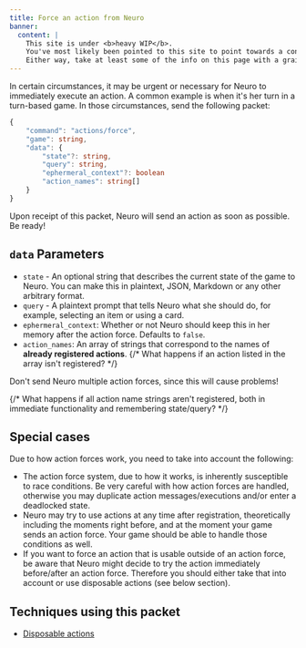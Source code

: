 ```yaml
---
title: Force an action from Neuro
banner:
  content: |
    This site is under <b>heavy WIP</b>.
    You've most likely been pointed to this site to point towards a concept, or something.
    Either way, take at least some of the info on this page with a grain of salt.
---
```



In certain circumstances, it may be urgent or necessary for Neuro to immediately execute an action. A common example is when it's her turn in a turn-based game.
In those circumstances, send the following packet:

```ts
{
    "command": "actions/force",
    "game": string,
    "data": {
        "state"?: string,
        "query": string,
        "ephermeral_context"?: boolean
        "action_names": string[]
    }
}
```

Upon receipt of this packet, Neuro will send an action as soon as possible. Be ready!

## `data` Parameters

- `state` - An optional string that describes the current state of the game to Neuro. You can make this in plaintext, JSON, Markdown or any other arbitrary format.
- `query` - A plaintext prompt that tells Neuro what she should do, for example, selecting an item or using a card.
- `ephermeral_context`: Whether or not Neuro should keep this in her memory after the action force. Defaults to `false`.
- `action_names`: An array of strings that correspond to the names of **already registered actions**. {/* What happens if an action listed in the array isn't registered? */}

<Aside type="danger">

Don't send Neuro multiple action forces, since this will cause problems!

</Aside>

{/* What happens if all action name strings aren't registered, both in immediate functionality and remembering state/query? */}

## Special cases

Due to how action forces work, you need to take into account the following:

- The action force system, due to how it works, is inherently susceptible to race conditions. Be very careful with how action forces are handled, otherwise you may duplicate action messages/executions and/or enter a deadlocked state.
- Neuro may try to use actions at any time after registration, theoretically including the moments right before, and at the moment your game sends an action force. Your game should be able to handle those conditions as well.
- If you want to force an action that is usable outside of an action force, be aware that Neuro might decide to try the action immediately before/after an action force. Therefore you should either take that into account or use disposable actions (see below section).

## Techniques using this packet

- [Disposable actions](/base/techniques/disposable_actions)
